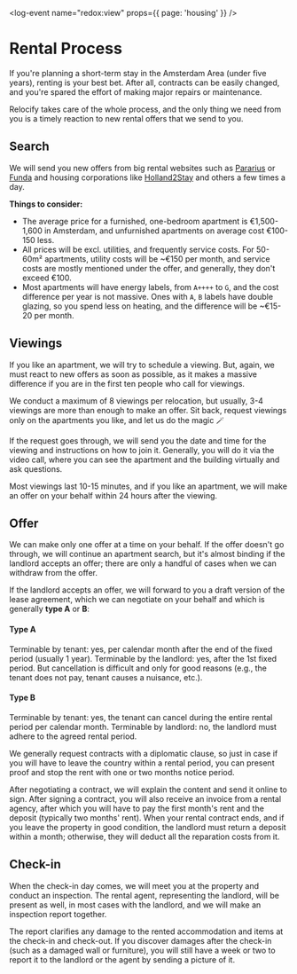 <log-event name="redox:view" props={{ page: 'housing' }} />

# Rental Process
If you're planning a short-term stay in the Amsterdam Area (under five years), renting is your best bet. After all, contracts can be easily changed, and you're spared the effort of making major repairs or maintenance.

Relocify takes care of the whole process, and the only thing we need from you is a timely reaction to new rental offers that we send to you.

## Search
We will send you new offers from big rental websites such as [Pararius](https://www.pararius.com) or [Funda](https://funda.nl) and housing corporations like [Holland2Stay](https://www.holland2stay.com) and others a few times a day.

**Things to consider:**
- The average price for a furnished, one-bedroom apartment is €1,500-1,600 in Amsterdam, and unfurnished apartments on average cost €100-150 less.
- All prices will be excl. utilities, and frequently service costs. For 50-60m² apartments, utility costs will be ~€150 per month, and service costs are mostly mentioned under the offer, and generally, they don't exceed €100.
- Most apartments will have energy labels, from `A++++` to `G`, and the cost difference per year is not massive. Ones with `A`, `B` labels have double glazing, so you spend less on heating, and the difference will be ~€15-20 per month.

## Viewings
If you like an apartment, we will try to schedule a viewing. But, again, we must react to new offers as soon as possible, as it makes a massive difference if you are in the first ten people who call for viewings.

<callout>
    We conduct a maximum of 8 viewings per relocation, but usually, 3-4 viewings are more than enough to make an offer. Sit back, request viewings only on the apartments you like, and let us do the magic 🪄
</callout>

If the request goes through, we will send you the date and time for the viewing and instructions on how to join it. Generally, you will do it via the video call, where you can see the apartment and the building virtually and ask questions.

Most viewings last 10-15 minutes, and if you like an apartment, we will make an offer on your behalf within 24 hours after the viewing.

## Offer
We can make only one offer at a time on your behalf. If the offer doesn't go through, we will continue an apartment search, but it's almost binding if the landlord accepts an offer; there are only a handful of cases when we can withdraw from the offer.

If the landlord accepts an offer, we will forward to you a draft version of the lease agreement, which we can negotiate on your behalf and which is generally **type A** or **B**:

#### Type A
Terminable by tenant: yes, per calendar month after the end of the fixed period (usually 1 year). Terminable by the landlord: yes, after the 1st fixed period. But cancellation is difficult and only for good reasons (e.g., the tenant does not pay, tenant causes a nuisance, etc.).

#### Type B
Terminable by tenant: yes, the tenant can cancel during the entire rental period per calendar month. Terminable by landlord: no, the landlord must adhere to the agreed rental period.

<callout>
    We generally request contracts with a diplomatic clause, so just in case if you will have to leave the country within a rental period, you can present proof and stop the rent with one or two months notice period.
</callout>

After negotiating a contract, we will explain the content and send it online to sign. After signing a contract, you will also receive an invoice from a rental agency, after which you will have to pay the first month's rent and the deposit (typically two months' rent). When your rental contract ends, and if you leave the property in good condition, the landlord must return a deposit within a month; otherwise, they will deduct all the reparation costs from it.

## Check-in
When the check-in day comes, we will meet you at the property and conduct an inspection. The rental agent, representing the landlord, will be present as well, in most cases with the landlord, and we will make an inspection report together.

The report clarifies any damage to the rented accommodation and items at the check-in and check-out. If you discover damages after the check-in (such as a damaged wall or furniture), you will still have a week or two to report it to the landlord or the agent by sending a picture of it.
